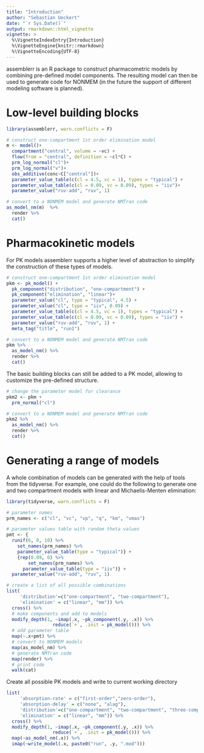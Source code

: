 ```yaml
---
title: "Introduction"
author: "Sebastian Ueckert"
date: "`r Sys.Date()`"
output: rmarkdown::html_vignette
vignette: >
  %\VignetteIndexEntry{Introduction}
  %\VignetteEngine{knitr::rmarkdown}
  %\VignetteEncoding{UTF-8}
---
```



assemblerr is an R package to construct pharmacometric models by combining pre-defined model components. The resulting model can then be used to generate code for NONMEM (in the future the support of different modeling software is planned).   

# Low-level building blocks

```r
library(assemblerr, warn.conflicts = F)

# construct one-compartment 1st order elimination model
m <- model()+
  compartment("central", volume = ~vc) +
  flow(from = "central", definition = ~cl*C) +
  prm_log_normal("cl")+
  prm_log_normal("v")+
  obs_additive(conc~C["central"])+
  parameter_value_table(c(cl = 4.5, vc = 1), types = "typical") +
  parameter_value_table(c(cl = 0.09, vc = 0.09), types = "iiv")+
  parameter_value("ruv-add", "ruv", 1)

# convert to a NONMEM model and generate NMTran code
as_model_nm(m)  %>% 
  render %>%
  cat()

```


# Pharmacokinetic models

For PK models assemblerr supports a higher level of abstraction to simplify the construction of these types of models.

```r
# construct one-compartment 1st order elimination model
pkm <- pk_model() +
  pk_component("distribution", "one-compartment") +
  pk_component("elimination", "linear")+
  parameter_value("cl", type = "typical", 4.5) +
  parameter_value("cl", type = "iiv", 0.09) +
  parameter_value_table(c(cl = 4.5, vc = 1), types = "typical") +
  parameter_value_table(c(cl = 0.09, vc = 0.09), types = "iiv") +
  parameter_value("ruv-add", "ruv", 1) +
  meta_tag("title", "run1")

# convert to a NONMEM model and generate NMTran code
pkm %>% 
  as_model_nm() %>% 
  render %>%
  cat()

```

The basic building blocks can still be added to a PK model, allowing to customize the pre-defined structure.

```r
# change the parameter model for clearance
pkm2 <- pkm +
  prm_normal("cl")

# convert to a NONMEM model and generate NMTran code
pkm2 %>% 
  as_model_nm() %>% 
  render %>%
  cat()

```

# Generating a range of models

A whole combination of models can be generated with the help of tools from the tidyverse. For example, one could do the following to generate one and two compartment models with linear and Michaelis-Menten elimination: 

```r
library(tidyverse, warn.conflicts = F)

# parameter names 
prm_names <- c("cl", "vc", "vp", "q", "km", "vmax")

# parameter values table with random theta values
pmt <- {
  runif(6, 0, 10) %>% 
    set_names(prm_names) %>% 
    parameter_value_table(type = "typical")} + 
    {rep(0.09, 6) %>% 
        set_names(prm_names) %>% 
      parameter_value_table(type = "iiv")} +
  parameter_value("ruv-add", "ruv", 1)

# create a list of all possible combinations
list(
     'distribution'=c("one-compartment", "two-compartment"),
     'elimination' = c("linear", "mm")) %>%
  cross() %>%
  # make components and add to models
  modify_depth(1, ~imap(.x, ~pk_component(.y, .x)) %>%
                 reduce(`+`, .init = pk_model())) %>%
  # add parameter table
  map(~.x+pmt) %>%
  # convert to NONMEM models
  map(as_model_nm) %>%
  # generate NMTran code
  map(render) %>% 
  # print code
  walk(cat)

```

Create all possible PK models and write to current working directory
```r

list(
     'absorption-rate' = c("first-order","zero-order"),
     'absorption-delay' = c("none", "alag"),
     'distribution'=c("one-compartment", "two-compartment", "three-compartment"),
     'elimination' = c("linear", "mm")) %>%
  cross() %>%
  modify_depth(1, ~imap(.x, ~pk_component(.y, .x)) %>%
                 reduce(`+`, .init = pk_model())) %>%
  map(~as_model_nm(.x)) %>%
  imap(~write_model(.x, paste0("run", .y, ".mod")))
```
